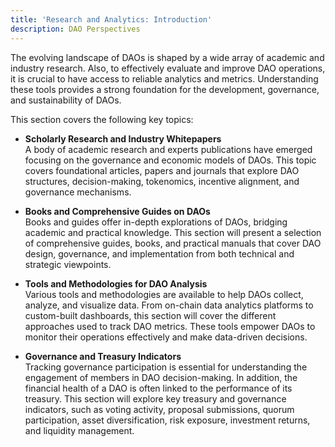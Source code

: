 ```yaml
---
title: 'Research and Analytics: Introduction'
description: DAO Perspectives
---
```


The evolving landscape of DAOs is shaped by a wide array of academic and industry research. Also, to effectively evaluate and improve DAO operations, it is crucial to have access to reliable analytics and metrics. Understanding these tools provides a strong foundation for the development, governance, and sustainability of DAOs.

This section covers the following key topics:

- **Scholarly Research and Industry Whitepapers**  
  A body of academic research and experts publications have emerged focusing on the governance and economic models of DAOs. This topic covers foundational articles, papers and journals that explore DAO structures, decision-making, tokenomics, incentive alignment, and governance mechanisms. 

- **Books and Comprehensive Guides on DAOs**  
  Books and guides offer in-depth explorations of DAOs, bridging academic and practical knowledge. This section will present a selection of comprehensive guides, books, and practical manuals that cover DAO design, governance, and implementation from both technical and strategic viewpoints.

- **Tools and Methodologies for DAO Analysis**  
  Various tools and methodologies are available to help DAOs collect, analyze, and visualize data. From on-chain data analytics platforms to custom-built dashboards, this section will cover the different approaches used to track DAO metrics. These tools empower DAOs to monitor their operations effectively and make data-driven decisions.

- **Governance and Treasury Indicators**  
  Tracking governance participation is essential for understanding the engagement of members in DAO decision-making. In addition, the financial health of a DAO is often linked to the performance of its treasury. This section will explore key treasury and governance indicators, such as voting activity, proposal submissions, quorum participation, asset diversification, risk exposure, investment returns, and liquidity management.